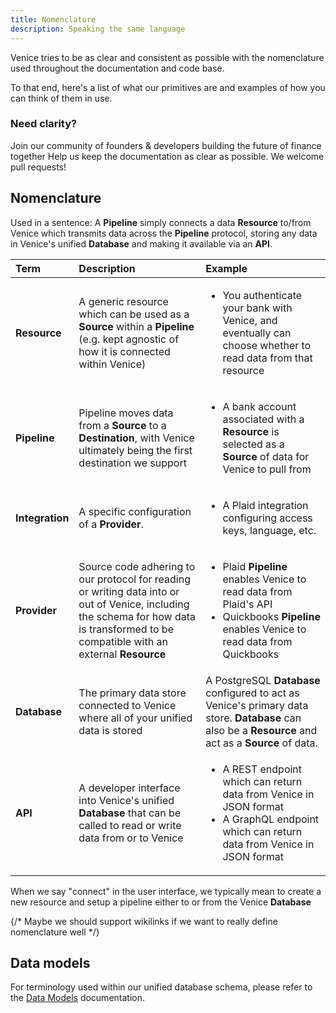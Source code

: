 ```yaml
---
title: Nomenclature
description: Speaking the same language
---
```


Venice tries to be as clear and consistent as possible with the nomenclature
used throughout the documentation and code base.

To that end, here's a list of what our primitives are and examples of how you
can think of them in use.

### Need clarity?

<Card title="Join our community" icon="discord" href="https://discord.gg/gTMch6Gn2u">
Join our community of founders & developers building the future of finance together
</Card>

<Card title="Improve the documentation" icon="github" href="https://github.com/usevenice/venice">
Help us keep the documentation as clear as possible. We welcome pull requests!
</Card>

## Nomenclature

Used in a sentence:
A <strong>Pipeline</strong> simply connects a data <strong>Resource</strong> to/from Venice which transmits data across the <strong>Pipeline</strong> protocol, storing any data in Venice's unified <strong>Database</strong> and making it available via an <strong>API</strong>.


| Term                              | Description                                       | Example                     |
| :-------------------------------- | :------------------------------------------------ | :-------------------------- |
| <strong>Resource</strong> | A generic resource which can be used as a <strong>Source</strong> within a <strong>Pipeline</strong> (e.g. kept agnostic of how it is connected within Venice) | <ul><li>You authenticate your bank with Venice, and eventually can choose whether to read data from that resource</li></ul> |
| <strong>Pipeline</strong> | Pipeline moves data from a <strong>Source</strong> to a <strong>Destination</strong>, with Venice ultimately being the first destination we support | <ul><li>A bank account associated with a <strong>Resource</strong> is selected as a <strong>Source</strong> of data for Venice to pull from</li></ul> |
| <strong>Integration</strong> | A specific configuration of a <strong>Provider</strong>. | <ul><li>A Plaid integration configuring access keys, language, etc.</li></ul>
| <strong>Provider</strong> | Source code adhering to our protocol for reading or writing data into or out of Venice, including the schema for how data is transformed to be compatible with an external <strong>Resource</strong> | <ul><li>Plaid <strong>Pipeline</strong> enables Venice to read data from Plaid's API</li><li>Quickbooks <strong>Pipeline</strong> enables Venice to read data from Quickbooks</li></ul> |
| <strong>Database</strong> | The primary data store connected to Venice where all of your unified data is stored | A PostgreSQL <strong>Database</strong> configured to act as Venice's primary data store. <strong>Database</strong> can also be a <strong>Resource</strong> and act as a <strong>Source</strong> of data. |
| <strong>API</strong> | A developer interface into Venice's unified <strong>Database</strong> that can be called to read or write data from or to Venice | <ul><li>A REST endpoint which can return data from Venice in JSON format</li><li>A GraphQL endpoint which can return data from Venice in JSON format</li></ul> |

When we say "connect" in the user interface, we typically mean to create a new resource and setup a pipeline either to or from the Venice <strong>Database</strong>

{/* Maybe we should support wikilinks if we want to really define nomenclature well */}

## Data models

For terminology used within our unified database schema, please refer to the [Data Models](/technical/data-models) documentation.
